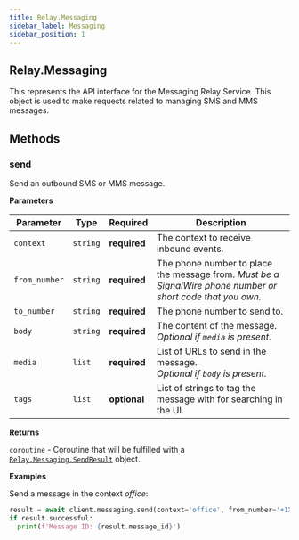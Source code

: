 ```yaml
---
title: Relay.Messaging
sidebar_label: Messaging
sidebar_position: 1
---
```


[relay-messaging]: /sdks/reference/realtime-sdk/v2/sdks/python/messaging/
[relay-messaging-sendresult]: /sdks/reference/realtime-sdk/v2/sdks/python/messaging/send-result

## Relay.Messaging

This represents the API interface for the Messaging Relay Service. This object is used to make requests related to managing SMS and MMS messages.

## Methods

### send

Send an outbound SMS or MMS message.

**Parameters**

| Parameter | Type | Required | Description |
| --------- | ---- | -------- | ----------- |
| `context` | `string` | **required** | The context to receive inbound events. |
| `from_number` | `string` | **required** | The phone number to place the message from. _Must be a SignalWire phone number or short code that you own._ |
| `to_number` | `string` | **required** | The phone number to send to. |
| `body` | `string` | **required** | The content of the message.<br /> _Optional if `media` is present._ |
| `media` | `list` | **required** | List of URLs to send in the message. <br /> _Optional if `body` is present._ |
| `tags` | `list` | **optional** | List of strings to tag the message with for searching in the UI. |

**Returns**

`coroutine` - Coroutine that will be fulfilled with a [`Relay.Messaging.SendResult`][relay-messaging-sendresult] object.

**Examples**

Send a message in the context _office_:

```python
result = await client.messaging.send(context='office', from_number='+1XXXXXXXXXX', to_number='+1YYYYYYYYYY', body='Welcome at SignalWire!')
if result.successful:
  print(f'Message ID: {result.message_id}')
```